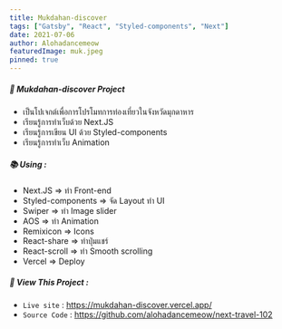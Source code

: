 ```yaml
---
title: Mukdahan-discover
tags: ["Gatsby", "React", "Styled-components", "Next"]
date: 2021-07-06
author: Alohadancemeow
featuredImage: muk.jpeg
pinned: true
---
```


##### 📝 Mukdahan-discover Project
- เป็นโปเจกต์เพื่อการโปรโมทการท่องเที่ยวในจังหวัดมุกดาหาร
- เรียนรู้การทำเว็บด้วย Next.JS
- เรียนรู้การเขียน UI ด้วย Styled-components
- เรียนรู้การทำเว็บ Animation

##### 📚 Using :
- Next.JS => ทำ Front-end
- Styled-components => จัด Layout ทำ UI
- Swiper => ทำ Image slider
- AOS => ทำ Animation
- Remixicon => Icons
- React-share => ทำปุ่มแชร์
- React-scroll => ทำ Smooth scrolling
- Vercel => Deploy

##### 🔎 View This Project :
- `Live site` : https://mukdahan-discover.vercel.app/
- `Source Code` : https://github.com/alohadancemeow/next-travel-102